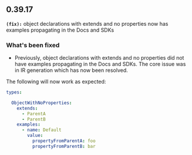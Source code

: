 ## 0.39.17
**`(fix):`** object declarations with extends and no properties now has examples propagating in the Docs and SDKs

### What's been fixed
- Previously, object declarations with extends and no properties did not have examples
propagating in the Docs and SDKs. The core issue was in IR generation which has now
been resolved.

The following will now work as expected:

```yaml
types:

  ObjectWithNoProperties:
    extends:
      - ParentA
      - ParentB
    examples:
      - name: Default
        value:
          propertyFromParentA: foo
          propertyFromParentB: bar
```



